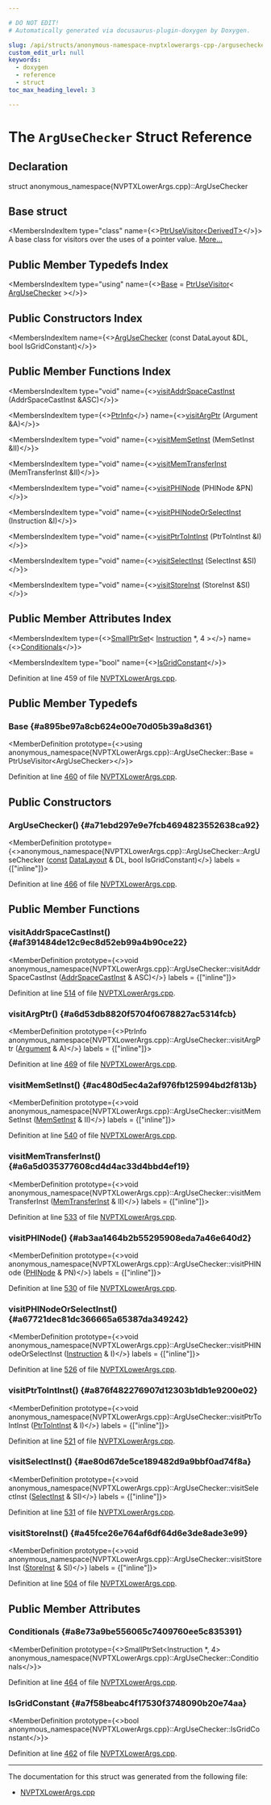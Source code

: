 ```yaml
---

# DO NOT EDIT!
# Automatically generated via docusaurus-plugin-doxygen by Doxygen.

slug: /api/structs/anonymous-namespace-nvptxlowerargs-cpp-/argusechecker
custom_edit_url: null
keywords:
  - doxygen
  - reference
  - struct
toc_max_heading_level: 3

---
```





# The `ArgUseChecker` Struct Reference

<DoxygenPage pluginConfig={pluginConfig}>



## Declaration

<CodeBlock>struct anonymous_namespace{NVPTXLowerArgs.cpp}::ArgUseChecker</CodeBlock>

## Base struct

<MembersIndex>

<MembersIndexItem
  type="class"
  name={<><a href="/docs/api/classes/llvm/ptrusevisitor">PtrUseVisitor&lt;DerivedT&gt;</a></>}>
A base class for visitors over the uses of a pointer value. <a href="/docs/api/classes/llvm/ptrusevisitor/#details">More...</a>
</MembersIndexItem>

</MembersIndex>

## Public Member Typedefs Index

<MembersIndex>

<MembersIndexItem
  type="using"
  name={<><a href="#a895be97a8cb624e00e70d05b39a8d361">Base</a> = <a href="/docs/api/classes/llvm/ptrusevisitor">PtrUseVisitor</a>&lt; <a href="/docs/api/structs/anonymous-namespace-nvptxlowerargs-cpp-/argusechecker">ArgUseChecker</a> &gt;</>}>
</MembersIndexItem>

</MembersIndex>

## Public Constructors Index

<MembersIndex>

<MembersIndexItem
  name={<><a href="#a71ebd297e9e7fcb4694823552638ca92">ArgUseChecker</a> (const DataLayout &amp;DL, bool IsGridConstant)</>}>
</MembersIndexItem>

</MembersIndex>

## Public Member Functions Index

<MembersIndex>

<MembersIndexItem
  type="void"
  name={<><a href="#af391484de12c9ec8d52eb99a4b90ce22">visitAddrSpaceCastInst</a> (AddrSpaceCastInst &amp;ASC)</>}>
</MembersIndexItem>

<MembersIndexItem
  type={<><a href="/docs/api/classes/llvm/detail/ptrusevisitorbase/ptrinfo">PtrInfo</a></>}
  name={<><a href="#a6d53db8820f5704f0678827ac5314fcb">visitArgPtr</a> (Argument &amp;A)</>}>
</MembersIndexItem>

<MembersIndexItem
  type="void"
  name={<><a href="#ac480d5ec4a2af976fb125994bd2f813b">visitMemSetInst</a> (MemSetInst &amp;II)</>}>
</MembersIndexItem>

<MembersIndexItem
  type="void"
  name={<><a href="#a6a5d035377608cd4d4ac33d4bbd4ef19">visitMemTransferInst</a> (MemTransferInst &amp;II)</>}>
</MembersIndexItem>

<MembersIndexItem
  type="void"
  name={<><a href="#ab3aa1464b2b55295908eda7a46e640d2">visitPHINode</a> (PHINode &amp;PN)</>}>
</MembersIndexItem>

<MembersIndexItem
  type="void"
  name={<><a href="#a67721dec81dc366665a65387da349242">visitPHINodeOrSelectInst</a> (Instruction &amp;I)</>}>
</MembersIndexItem>

<MembersIndexItem
  type="void"
  name={<><a href="#a876f482276907d12303b1db1e9200e02">visitPtrToIntInst</a> (PtrToIntInst &amp;I)</>}>
</MembersIndexItem>

<MembersIndexItem
  type="void"
  name={<><a href="#ae80d67de5ce189482d9a9bbf0ad74f8a">visitSelectInst</a> (SelectInst &amp;SI)</>}>
</MembersIndexItem>

<MembersIndexItem
  type="void"
  name={<><a href="#a45fce26e764af6df64d6e3de8ade3e99">visitStoreInst</a> (StoreInst &amp;SI)</>}>
</MembersIndexItem>

</MembersIndex>

## Public Member Attributes Index

<MembersIndex>

<MembersIndexItem
  type={<><a href="/docs/api/classes/llvm/smallptrset">SmallPtrSet</a>&lt; <a href="/docs/api/classes/llvm/instruction">Instruction</a> &#42;, 4 &gt;</>}
  name={<><a href="#a8e73a9be556065c7409760ee5c835391">Conditionals</a></>}>
</MembersIndexItem>

<MembersIndexItem
  type="bool"
  name={<><a href="#a7f58beabc4f17530f3748090b20e74aa">IsGridConstant</a></>}>
</MembersIndexItem>

</MembersIndex>


Definition at line 459 of file <a href="/docs/api/files/lib/lib/target/lib/target/nvptx/nvptxlowerargs-cpp">NVPTXLowerArgs.cpp</a>.

<SectionDefinition>

## Public Member Typedefs

### Base {#a895be97a8cb624e00e70d05b39a8d361}

<MemberDefinition
  prototype={<>using anonymous&#95;namespace&#123;NVPTXLowerArgs.cpp&#125;::ArgUseChecker::Base =  PtrUseVisitor&lt;ArgUseChecker&gt;</>}>

Definition at line <a href="/docs/api/files/lib/lib/target/lib/target/nvptx/nvptxlowerargs-cpp/#l00460">460</a> of file <a href="/docs/api/files/lib/lib/target/lib/target/nvptx/nvptxlowerargs-cpp">NVPTXLowerArgs.cpp</a>.
</MemberDefinition>

</SectionDefinition>

<SectionDefinition>

## Public Constructors

### ArgUseChecker() {#a71ebd297e9e7fcb4694823552638ca92}

<MemberDefinition
  prototype={<>anonymous&#95;namespace&#123;NVPTXLowerArgs.cpp&#125;::ArgUseChecker::ArgUseChecker (<a href="/docs/api/files/lib/lib/target/lib/target/aarch64/aarch64promoteconstant-cpp/#a90f8350fecae261c25be85d38b451bff">const</a> <a href="/docs/api/classes/llvm/datalayout">DataLayout</a> &amp; DL, bool IsGridConstant)</>}
  labels = {["inline"]}>

Definition at line <a href="/docs/api/files/lib/lib/target/lib/target/nvptx/nvptxlowerargs-cpp/#l00466">466</a> of file <a href="/docs/api/files/lib/lib/target/lib/target/nvptx/nvptxlowerargs-cpp">NVPTXLowerArgs.cpp</a>.
</MemberDefinition>

</SectionDefinition>

<SectionDefinition>

## Public Member Functions

### visitAddrSpaceCastInst() {#af391484de12c9ec8d52eb99a4b90ce22}

<MemberDefinition
  prototype={<>void anonymous&#95;namespace&#123;NVPTXLowerArgs.cpp&#125;::ArgUseChecker::visitAddrSpaceCastInst (<a href="/docs/api/classes/llvm/addrspacecastinst">AddrSpaceCastInst</a> &amp; ASC)</>}
  labels = {["inline"]}>

Definition at line <a href="/docs/api/files/lib/lib/target/lib/target/nvptx/nvptxlowerargs-cpp/#l00514">514</a> of file <a href="/docs/api/files/lib/lib/target/lib/target/nvptx/nvptxlowerargs-cpp">NVPTXLowerArgs.cpp</a>.
</MemberDefinition>

### visitArgPtr() {#a6d53db8820f5704f0678827ac5314fcb}

<MemberDefinition
  prototype={<>PtrInfo anonymous&#95;namespace&#123;NVPTXLowerArgs.cpp&#125;::ArgUseChecker::visitArgPtr (<a href="/docs/api/classes/llvm/argument">Argument</a> &amp; A)</>}
  labels = {["inline"]}>

Definition at line <a href="/docs/api/files/lib/lib/target/lib/target/nvptx/nvptxlowerargs-cpp/#l00469">469</a> of file <a href="/docs/api/files/lib/lib/target/lib/target/nvptx/nvptxlowerargs-cpp">NVPTXLowerArgs.cpp</a>.
</MemberDefinition>

### visitMemSetInst() {#ac480d5ec4a2af976fb125994bd2f813b}

<MemberDefinition
  prototype={<>void anonymous&#95;namespace&#123;NVPTXLowerArgs.cpp&#125;::ArgUseChecker::visitMemSetInst (<a href="/docs/api/classes/llvm/memsetinst">MemSetInst</a> &amp; II)</>}
  labels = {["inline"]}>

Definition at line <a href="/docs/api/files/lib/lib/target/lib/target/nvptx/nvptxlowerargs-cpp/#l00540">540</a> of file <a href="/docs/api/files/lib/lib/target/lib/target/nvptx/nvptxlowerargs-cpp">NVPTXLowerArgs.cpp</a>.
</MemberDefinition>

### visitMemTransferInst() {#a6a5d035377608cd4d4ac33d4bbd4ef19}

<MemberDefinition
  prototype={<>void anonymous&#95;namespace&#123;NVPTXLowerArgs.cpp&#125;::ArgUseChecker::visitMemTransferInst (<a href="/docs/api/classes/llvm/memtransferinst">MemTransferInst</a> &amp; II)</>}
  labels = {["inline"]}>

Definition at line <a href="/docs/api/files/lib/lib/target/lib/target/nvptx/nvptxlowerargs-cpp/#l00533">533</a> of file <a href="/docs/api/files/lib/lib/target/lib/target/nvptx/nvptxlowerargs-cpp">NVPTXLowerArgs.cpp</a>.
</MemberDefinition>

### visitPHINode() {#ab3aa1464b2b55295908eda7a46e640d2}

<MemberDefinition
  prototype={<>void anonymous&#95;namespace&#123;NVPTXLowerArgs.cpp&#125;::ArgUseChecker::visitPHINode (<a href="/docs/api/classes/llvm/phinode">PHINode</a> &amp; PN)</>}
  labels = {["inline"]}>

Definition at line <a href="/docs/api/files/lib/lib/target/lib/target/nvptx/nvptxlowerargs-cpp/#l00530">530</a> of file <a href="/docs/api/files/lib/lib/target/lib/target/nvptx/nvptxlowerargs-cpp">NVPTXLowerArgs.cpp</a>.
</MemberDefinition>

### visitPHINodeOrSelectInst() {#a67721dec81dc366665a65387da349242}

<MemberDefinition
  prototype={<>void anonymous&#95;namespace&#123;NVPTXLowerArgs.cpp&#125;::ArgUseChecker::visitPHINodeOrSelectInst (<a href="/docs/api/classes/llvm/instruction">Instruction</a> &amp; I)</>}
  labels = {["inline"]}>

Definition at line <a href="/docs/api/files/lib/lib/target/lib/target/nvptx/nvptxlowerargs-cpp/#l00526">526</a> of file <a href="/docs/api/files/lib/lib/target/lib/target/nvptx/nvptxlowerargs-cpp">NVPTXLowerArgs.cpp</a>.
</MemberDefinition>

### visitPtrToIntInst() {#a876f482276907d12303b1db1e9200e02}

<MemberDefinition
  prototype={<>void anonymous&#95;namespace&#123;NVPTXLowerArgs.cpp&#125;::ArgUseChecker::visitPtrToIntInst (<a href="/docs/api/classes/llvm/ptrtointinst">PtrToIntInst</a> &amp; I)</>}
  labels = {["inline"]}>

Definition at line <a href="/docs/api/files/lib/lib/target/lib/target/nvptx/nvptxlowerargs-cpp/#l00521">521</a> of file <a href="/docs/api/files/lib/lib/target/lib/target/nvptx/nvptxlowerargs-cpp">NVPTXLowerArgs.cpp</a>.
</MemberDefinition>

### visitSelectInst() {#ae80d67de5ce189482d9a9bbf0ad74f8a}

<MemberDefinition
  prototype={<>void anonymous&#95;namespace&#123;NVPTXLowerArgs.cpp&#125;::ArgUseChecker::visitSelectInst (<a href="/docs/api/classes/llvm/selectinst">SelectInst</a> &amp; SI)</>}
  labels = {["inline"]}>

Definition at line <a href="/docs/api/files/lib/lib/target/lib/target/nvptx/nvptxlowerargs-cpp/#l00531">531</a> of file <a href="/docs/api/files/lib/lib/target/lib/target/nvptx/nvptxlowerargs-cpp">NVPTXLowerArgs.cpp</a>.
</MemberDefinition>

### visitStoreInst() {#a45fce26e764af6df64d6e3de8ade3e99}

<MemberDefinition
  prototype={<>void anonymous&#95;namespace&#123;NVPTXLowerArgs.cpp&#125;::ArgUseChecker::visitStoreInst (<a href="/docs/api/classes/llvm/storeinst">StoreInst</a> &amp; SI)</>}
  labels = {["inline"]}>

Definition at line <a href="/docs/api/files/lib/lib/target/lib/target/nvptx/nvptxlowerargs-cpp/#l00504">504</a> of file <a href="/docs/api/files/lib/lib/target/lib/target/nvptx/nvptxlowerargs-cpp">NVPTXLowerArgs.cpp</a>.
</MemberDefinition>

</SectionDefinition>

<SectionDefinition>

## Public Member Attributes

### Conditionals {#a8e73a9be556065c7409760ee5c835391}

<MemberDefinition
  prototype={<>SmallPtrSet&lt;Instruction &#42;, 4&gt; anonymous&#95;namespace&#123;NVPTXLowerArgs.cpp&#125;::ArgUseChecker::Conditionals</>}>

Definition at line <a href="/docs/api/files/lib/lib/target/lib/target/nvptx/nvptxlowerargs-cpp/#l00464">464</a> of file <a href="/docs/api/files/lib/lib/target/lib/target/nvptx/nvptxlowerargs-cpp">NVPTXLowerArgs.cpp</a>.
</MemberDefinition>

### IsGridConstant {#a7f58beabc4f17530f3748090b20e74aa}

<MemberDefinition
  prototype={<>bool anonymous&#95;namespace&#123;NVPTXLowerArgs.cpp&#125;::ArgUseChecker::IsGridConstant</>}>

Definition at line <a href="/docs/api/files/lib/lib/target/lib/target/nvptx/nvptxlowerargs-cpp/#l00462">462</a> of file <a href="/docs/api/files/lib/lib/target/lib/target/nvptx/nvptxlowerargs-cpp">NVPTXLowerArgs.cpp</a>.
</MemberDefinition>

</SectionDefinition>

<hr/>

The documentation for this struct was generated from the following file:

<ul>
<li><a href="/docs/api/files/lib/lib/target/lib/target/nvptx/nvptxlowerargs-cpp">NVPTXLowerArgs.cpp</a></li>
</ul>

</DoxygenPage>
